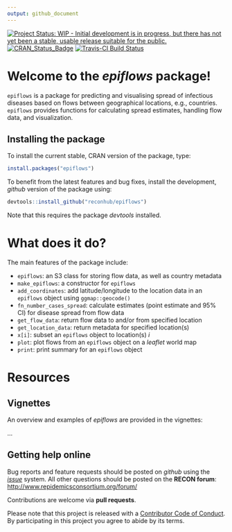 ```yaml
---
output: github_document
---
```



[![Project Status: WIP - Initial development is in progress, but there has not yet been a stable, usable release suitable for the public.](http://www.repostatus.org/badges/latest/wip.svg)](http://www.repostatus.org/#wip)
[![CRAN_Status_Badge](http://www.r-pkg.org/badges/version/epiflows)](https://cran.r-project.org/package=epiflows)
[![Travis-CI Build Status](https://travis-ci.org/reconhub/epiflows.svg?branch=master)](https://travis-ci.org/reconhub/epiflows)


# Welcome to the *epiflows* package!

`epiflows` is a package for predicting and visualising spread of infectious diseases based on flows between geographical locations, e.g., countries.
`epiflows` provides functions for calculating spread estimates, handling flow data, and visualization.

## Installing the package

To install the current stable, CRAN version of the package, type:
```r
install.packages("epiflows")
```

To benefit from the latest features and bug fixes, install the development, *github* version of the package using:
```r
devtools::install_github("reconhub/epiflows")
```

Note that this requires the package *devtools* installed.


# What does it do?

The main features of the package include:

* `epiflows`: an S3 class for storing flow data, as well as country metadata
* `make_epiflows`: a constructor for `epiflows`
* `add_coordinates`: add latitude/longitude to the location data in an `epiflows` object using `ggmap::geocode()`
* `fn_number_cases_spread`: calculate estimates (point estimate and 95% CI) for disease spread from flow data
* `get_flow_data`: return flow data to and/or from specified location
* `get_location_data`: return metadata for specified location(s)
* `x[i]`: subset an `epiflows` object to location(s) *i*
* `plot`: plot flows from an `epiflows` object on a *leaflet* world map
* `print`: print summary for an `epiflows` object

# Resources

## Vignettes

An overview and examples of *epiflows* are provided in the vignettes:

...

## Getting help online

Bug reports and feature requests should be posted on *github* using the [*issue*](http://github.com/reconhub/epiflows/issues) system. All other questions should be posted on the **RECON forum**: <br>
[http://www.repidemicsconsortium.org/forum/](http://www.repidemicsconsortium.org/forum/)

Contributions are welcome via **pull requests**.

Please note that this project is released with a [Contributor Code of Conduct](CONDUCT.md). By participating in this project you agree to abide by its terms.

